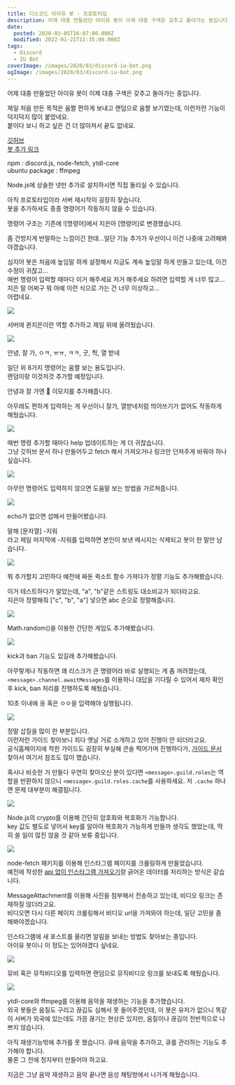 ```yaml
---
title: 디스코드 아이유 봇 - 프로토타입
description: 어제 대충 만들었던 아이유 봇이 이제 대충 구색은 갖추고 돌아가는 중입니다. 제일 처음 만든 목적은 움짤 편하게 보내고 랜덤으로 움짤 보기였는데, 이런저런 기능이 덕지덕지 많이 붙었네요.붙이다 보니 하고 싶은 건 더 많아져서 끝도 없네요.
date:
  posted: 2020-03-05T16:07:00.000Z
  modified: 2022-01-21T11:35:00.000Z
tags:
  - Discord
  - IU Bot
coverImage: /images/2020/03/discord-iu-bot.png
ogImage: /images/2020/03/discord-iu-bot.png
---
```


어제 대충 만들었던 아이유 봇이 이제 대충 구색은 갖추고 돌아가는 중입니다.

제일 처음 만든 목적은 움짤 편하게 보내고 랜덤으로 움짤 보기였는데, 이런저런 기능이 덕지덕지 많이 붙었네요.  
붙이다 보니 하고 싶은 건 더 많아져서 끝도 없네요.

[깃허브](https://github.com/marshallku/Discord-IU-Bot)  
[봇 추가 링크](https://discordapp.com/api/oauth2/authorize?client%5Fid=684667274287906835&permissions=8&scope=bot)

npm : discord.js, node-fetch, ytdl-core  
ubuntu package : ffmpeg

Node.js에 상술한 넷만 추가로 설치하시면 직접 돌리실 수 있습니다.

아직 프로토타입이라 서버 재시작이 굉장히 잦습니다.  
봇을 추가하셔도 종종 명령어가 작동하지 않을 수 있습니다.

명령어 구조는 기존에 !\[명령어\]에서 지은아 \[명령어\]로 변경했습니다.

좀 건방지게 반말하는 느낌이긴 한데…일단 기능 추가가 우선이니 이건 나중에 고려해봐야겠습니다.

심지어 봇은 처음에 높임말 하게 설정해서 지금도 계속 높임말 하게 만들고 있는데, 이건 수정이 귀찮고…  
매번 명령어 입력할 때마다 이거 해주세요 저거 해주세요 하려면 입력할 게 너무 많고…  
지은 말 어쩌구 뭐 아예 이런 식으로 가는 건 너무 이상하고…  
어렵네요.

![](/images/2020/03/IU-Bot-Running.png)

서버에 퀸지은이란 역할 추가하고 제일 위에 올려뒀습니다.

![](/images/2020/03/hi-iu.png)

안녕, 잘 가, ㅇㅋ, ㅠㅠ, ㅋㅋ, 굿, 헉, 열 받네

일단 위 8가지 명령어는 움짤 보는 용도입니다.  
랜덤이랑 이것저것 추가할 예정입니다.

안녕과 잘 가엔 💜 이모지를 추가해줍니다.

아무래도 편하게 입력하는 게 우선이니 잘가, 열받네처럼 띄어쓰기가 없어도 작동하게 해뒀습니다.

![](/images/2020/03/help.png)

매번 명령 추가할 때마다 help 업데이트하는 게 더 귀찮습니다.  
그냥 깃허브 문서 하나 만들어두고 fetch 해서 가져오거나 링크만 던져주게 바꿔야 하나 싶습니다.

![](/images/2020/03/replying.png)

아무런 명령어도 입력하지 않으면 도움말 보는 방법을 가르쳐줍니다.

![](/images/2020/03/echo.png)

echo가 없으면 섭해서 만들어봤습니다.

말해 \[문자열\] -지워  
라고 제일 마지막에 -지워를 입력하면 본인이 보낸 메시지는 삭제되고 봇이 한 말만 남습니다.

![](/images/2020/03/sort.png)

뭐 추가할지 고민하다 예전에 짜둔 퀵소트 함수 가져다가 정렬 기능도 추가해봤습니다.

이거 테스트하다가 알았는데, "a", "b"같은 스트링도 대소비교가 되더라고요.  
지은아 정렬해줘 \["c", "b", "a"\] 넣으면 abc 순으로 정렬해줍니다.

![](/images/2020/03/mini-games.png)

Math.random()을 이용한 간단한 게임도 추가해봤습니다.

![](/images/2020/03/kick-user.png)

kick과 ban 기능도 있길래 추가해봤습니다.

아무렇게나 작동하면 꽤 리스크가 큰 명령어라 바로 실행되는 게 좀 꺼려졌는데,  
`<message>.channel.awaitMessages`를 이용하니 대답을 기다릴 수 있어서 재차 확인 후 kick, ban 처리를 진행하도록 해뒀습니다.

10초 이내에 응 혹은 ㅇㅇ을 입력해야 실행됩니다.

![](/images/2020/03/add-roles.png)

정말 삽질을 많이 한 부분입니다.  
이런저런 가이드 찾아보니 죄다 옛날 거로 소개하고 있어 진행이 안 되더라고요.  
공식홈페이지에 적힌 가이드도 굉장히 부실해 콘솔 찍어가며 진행하다가, [가이드 문서](https://discordjs.guide/) 찾아서 여기서 참조도 많이 했습니다.

혹시나 비슷한 거 만들다 우연히 찾아오신 분이 있다면 `<message>.guild.roles`는 역할을 반환하지 않으니 `<message>.guild.roles.cache`를 사용하세요.
저 `.cache` 하나면 문제 대부분이 해결됩니다.

![](/images/2020/03/encrypt.png)

Node.js의 crypto를 이용해 간단히 암호화와 복호화가 가능합니다.  
key 값도 별도로 넣어서 key를 알아야 복호화가 가능하게 만들까 생각도 했었는데, 딱히 쓸 일이 많진 않을 것 같아 보류 중입니다.

![](/images/2020/03/insta.png)

node-fetch 패키지를 이용해 인스타그램 페이지를 크롤링하게 만들었습니다.  
예전에 작성한 [api 없이 인스타그램 가져오기](/dev/api-%ec%97%86%ec%9d%b4-%ec%9d%b8%ec%8a%a4%ed%83%80%ea%b7%b8%eb%9e%a8-%ed%94%bc%eb%93%9c-%ea%b0%80%ec%a0%b8%ec%98%a4%ea%b8%b0)랑 긁어온 데이터를 처리하는 방식은 같습니다.

MessageAttachment를 이용해 사진을 첨부해서 전송하고 있는데, 비디오 링크는 존재하질 않더라고요.  
비디오면 다시 다른 페이지 크롤링해서 비디오 url을 가져와야 하는데, 일단 고민을 좀 해봐야겠습니다.

인스타그램에 새 포스트를 올리면 알림을 보내는 방법도 찾아보는 중입니다.  
아이유 봇이니 이 정도는 있어야겠다 싶네요.

![](/images/2020/03/mv.png)

뮤비 혹은 뮤직비디오를 입력하면 랜덤으로 뮤직비디오 링크를 보내도록 해뒀습니다.

![](/images/2020/03/play-music.png)

ytdl-core와 ffmpeg를 이용해 음악을 재생하는 기능을 추가했습니다.  
외국 봇들은 음질도 구리고 끊김도 심해서 못 들어주겠던데, 이 봇은 유저가 없으니 똑같이 서버가 외국에 있는데도 가끔 끊기는 현상은 있지만, 음질이나 끊김이 전반적으로 나쁘지 않습니다.

아직 재생기능밖에 추가를 못 했습니다. 큐에 음악을 추가하고, 큐를 관리하는 기능도 추가해야 합니다.  
물론 그 전에 정지부터 만들어야 하고요.

지금은 그냥 음악 재생하고 음악 끝나면 음성 채팅방에서 나가게 해뒀습니다.